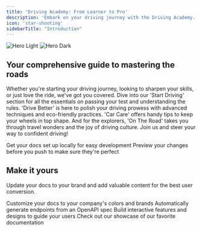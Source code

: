```yaml
---
title: 'Driving Academy: From Learner to Pro'
description: 'Embark on your driving journey with the Driving Academy. Discover essential learner tips, skill-enhancing techniques, and car maintenance advice designed to turn novice drivers into road-savvy experts.'
icon: 'star-shooting'
sidebarTitle: "Introduction"
---
```


<img
  className="block dark:hidden"
  src="/images/hero-light.svg"
  alt="Hero Light"
/>
<img
  className="hidden dark:block"
  src="/images/hero-dark.svg"
  alt="Hero Dark"
/>

## Your comprehensive guide to mastering the roads

Whether you're starting your driving journey, looking to sharpen your skills, or just love the ride, we've got you covered. Dive into our 'Start Driving' section for all the essentials on passing your test and understanding the rules. 'Drive Better' is here to polish your driving prowess with advanced techniques and eco-friendly practices. 'Car Care' offers handy tips to keep your wheels in top shape. And for the explorers, 'On The Road' takes you through travel wonders and the joy of driving culture. Join us and steer your way to confident driving!

<CardGroup cols={2}>
  <Card
    title="Edit Your Docs"
    icon="pen-to-square"
    href="https://mintlify.com/docs/quickstart"
  >
    Get your docs set up locally for easy development
  </Card>
  <Card
    title="Preview Changes"
    icon="image"
    href="https://mintlify.com/docs/development"
  >
    Preview your changes before you push to make sure they're perfect
  </Card>
</CardGroup>

## Make it yours

Update your docs to your brand and add valuable content for the best user conversion.

<CardGroup cols={2}>
  <Card
    title="Customize Style"
    icon="palette"
    href="https://mintlify.com/docs/settings/global"
  >
    Customize your docs to your company's colors and brands
  </Card>
  <Card
    title="Reference APIs"
    icon="code"
    href="https://mintlify.com/docs/api-playground/openapi"
  >
    Automatically generate endpoints from an OpenAPI spec
  </Card>
  <Card
    title="Add Components"
    icon="screwdriver-wrench"
    href="https://mintlify.com/docs/components/accordion"
  >
    Build interactive features and designs to guide your users
  </Card>
  <Card
    title="Get Inspiration"
    icon="stars"
    href="https://mintlify.com/showcase"
  >
    Check out our showcase of our favorite documentation
  </Card>
</CardGroup>
